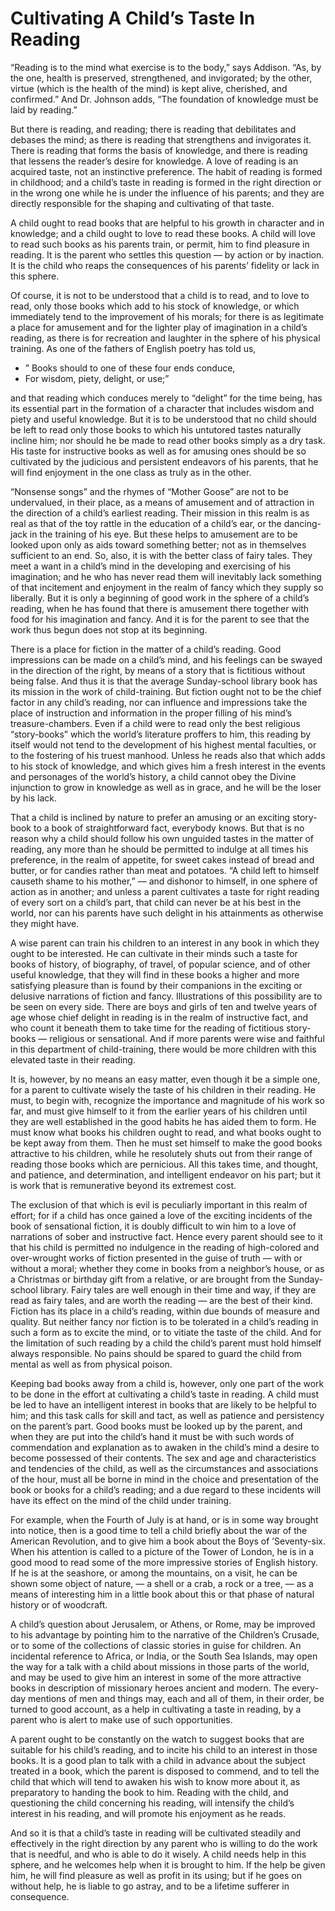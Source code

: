 # Cultivating A Child's Taste In Reading

"Reading is to the mind what exercise is to the body," says Addison. "As, by the one, health is preserved, strengthened, and invigorated; by the other, virtue (which is the health of the mind) is kept alive, cherished, and confirmed." And Dr. Johnson adds, "The foundation of knowledge must be laid by reading."

But there is reading, and reading; there is reading that debilitates and debases the mind; as there is reading that strengthens and invigorates it. There is reading that forms the basis of knowledge, and there is reading that lessens the reader's desire for knowledge. A love of reading is an acquired taste, not an instinctive preference. The habit of reading is formed in childhood; and a child's taste in reading is formed in the right direction or in the wrong one while he is under the influence of his parents; and they are directly responsible for the shaping and cultivating of that taste.

A child ought to read books that are helpful to his growth in character and in knowledge; and a child ought to love to read these books. A child will love to read such books as his parents train, or permit, him to find pleasure in reading. It is the parent who settles this question — by action or by inaction. It is the child who reaps the consequences of his parents' fidelity or lack in this sphere.

Of course, it is not to be understood that a child is to read, and to love to read, only those books which add to his stock of knowledge, or which immediately tend to the improvement of his morals; for there is as legitimate a place for amusement and for the lighter play of imagination in a child's reading, as there is for recreation and laughter in the sphere of his physical training. As one of the fathers of English poetry has told us,

::: {.poetry}
- " Books should to one of these four ends conduce, 
- For wisdom, piety, delight, or use;"
:::

and that reading which conduces merely to "delight" for the time being, has its essential part in the formation of a character that includes wisdom and piety and useful knowledge. But it is to be understood that no child should be left to read only those books to which his untutored tastes naturally incline him; nor should he be made to read other books simply as a dry task. His taste for instructive books as well as for amusing ones should be so cultivated by the judicious and persistent endeavors of his parents, that he will find enjoyment in the one class as truly as in the other.

"Nonsense songs" and the rhymes of "Mother Goose" are not to be undervalued, in their place, as a means of amusement and of attraction in the direction of a child's earliest reading. Their mission in this realm is as real as that of the toy rattle in the education of a child's ear, or the dancing-jack in the training of his eye. But these helps to amusement are to be looked upon only as aids toward something better; not as in themselves sufficient to an end. So, also, it is with the better class of fairy tales. They meet a want in a child's mind in the developing and exercising of his imagination; and he who has never read them will inevitably lack something of that incitement and enjoyment in the realm of fancy which they supply so liberally. But it is only a beginning of good work in the sphere of a child's reading, when he has found that there is amusement there together with food for his imagination and fancy. And it is for the parent to see that the work thus begun does not stop at its beginning.

There is a place for fiction in the matter of a child's reading. Good impressions can be made on a child's mind, and his feelings can be swayed in the direction of the right, by means of a story that is fictitious without being false. And thus it is that the average Sunday-school library book has its mission in the work of child-training. But fiction ought not to be the chief factor in any child's reading, nor can influence and impressions take the place of instruction and information in the proper filling of his mind's treasure-chambers. Even if a child were to read only the best religious "story-books" which the world's literature proffers to him, this reading by itself would not tend to the development of his highest mental faculties, or to the fostering of his truest manhood. Unless he reads also that which adds to his stock of knowledge, and which gives him a fresh interest in the events and personages of the world's history, a child cannot obey the Divine injunction to grow in knowledge as well as in grace, and he will be the loser by his lack.

That a child is inclined by nature to prefer an amusing or an exciting story-book to a book of straightforward fact, everybody knows. But that is no reason why a child should follow his own unguided tastes in the matter of reading, any more than he should be permitted to indulge at all times his preference, in the realm of appetite, for sweet cakes instead of bread and butter, or for candies rather than meat and potatoes. "A child left to himself causeth shame to his mother," — and dishonor to himself, in one sphere of action as in another; and unless a parent cultivates a taste for right reading of every sort on a child's part, that child can never be at his best in the world, nor can his parents have such delight in his attainments as otherwise they might have.

A wise parent can train his children to an interest in any book in which they ought to be interested. He can cultivate in their minds such a taste for books of history, of biography, of travel, of popular science, and of other useful knowledge, that they will find in these books a higher and more satisfying pleasure than is found by their companions in the exciting or delusive narrations of fiction and fancy. Illustrations of this possibility are to be seen on every side. There are boys and girls of ten and twelve years of age whose chief delight in reading is in the realm of instructive fact, and who count it beneath them to take time for the reading of fictitious story-books — religious or sensational. And if more parents were wise and faithful in this department of child-training, there would be more children with this elevated taste in their reading.

It is, however, by no means an easy matter, even though it be a simple one, for a parent to cultivate wisely the taste of his children in their reading. He must, to begin with, recognize the importance and magnitude of his work so far, and must give himself to it from the earlier years of his children until they are well established in the good habits he has aided them to form. He must know what books his children ought to read, and what books ought to be kept away from them. Then he must set himself to make the good books attractive to his children, while he resolutely shuts out from their range of reading those books which are pernicious. All this takes time, and thought, and patience, and determination, and intelligent endeavor on his part; but it is work that is remunerative beyond its extremest cost.

The exclusion of that which is evil is peculiarly important in this realm of effort; for if a child has once gained a love of the exciting incidents of the book of sensational fiction, it is doubly difficult to win him to a love of narrations of sober and instructive fact. Hence every parent should see to it that his child is permitted no indulgence in the reading of high-colored and over-wrought works of fiction presented in the guise of truth — with or without a moral; whether they come in books from a neighbor's house, or as a Christmas or birthday gift from a relative, or are brought from the Sunday-school library. Fairy tales are well enough in their time and way, if they are read as fairy tales, and are worth the reading — are the best of their kind. Fiction has its place in a child's reading, within due bounds of measure and quality. But neither fancy nor fiction is to be tolerated in a child's reading in such a form as to excite the mind, or to vitiate the taste of the child. And for the limitation of such reading by a child the child's parent must hold himself always responsible. No pains should be spared to guard the child from mental as well as from physical poison.

Keeping bad books away from a child is, however, only one part of the work to be done in the effort at cultivating a child's taste in reading. A child must be led to have an intelligent interest in books that are likely to be helpful to him; and this task calls for skill and tact, as well as patience and persistency on the parent's part. Good books must be looked up by the parent, and when they are put into the child's hand it must be with such words of commendation and explanation as to awaken in the child's mind a desire to become possessed of their contents. The sex and age and characteristics and tendencies of the child, as well as the circumstances and associations of the hour, must all be borne in mind in the choice and presentation of the book or books for a child's reading; and a due regard to these incidents will have its effect on the mind of the child under training.

For example, when the Fourth of July is at hand, or is in some way brought into notice, then is a good time to tell a child briefly about the war of the American Revolution, and to give him a book about the Boys of 'Seventy-six. When his attention is called to a picture of the Tower of London, he is in a good mood to read some of the more impressive stories of English history. If he is at the seashore, or among the mountains, on a visit, he can be shown some object of nature, — a shell or a crab, a rock or a tree, — as a means of interesting him in a little book about this or that phase of natural history or of woodcraft.

A child's question about Jerusalem, or Athens, or Rome, may be improved to his advantage by pointing him to the narrative of the Children's Crusade, or to some of the collections of classic stories in guise for children. An incidental reference to Africa, or India, or the South Sea Islands, may open the way for a talk with a child about missions in those parts of the world, and may be used to give him an interest in some of the more attractive books in description of missionary heroes ancient and modern. The every-day mentions of men and things may, each and all of them, in their order, be turned to good account, as a help in cultivating a taste in reading, by a parent who is alert to make use of such opportunities.

A parent ought to be constantly on the watch to suggest books that are suitable for his child's reading, and to incite his child to an interest in those books. It is a good plan to talk with a child in advance about the subject treated in a book, which the parent is disposed to commend, and to tell the child that which will tend to awaken his wish to know more about it, as preparatory to handing the book to him. Reading with the child, and questioning the child concerning his reading, will intensify the child's interest in his reading, and will promote his enjoyment as he reads.

And so it is that a child's taste in reading will be cultivated steadily and effectively in the right direction by any parent who is willing to do the work that is needful, and who is able to do it wisely. A child needs help in this sphere, and he welcomes help when it is brought to him. If the help be given him, he will find pleasure as well as profit in its using; but if he goes on without help, he is liable to go astray, and to be a lifetime sufferer in consequence.